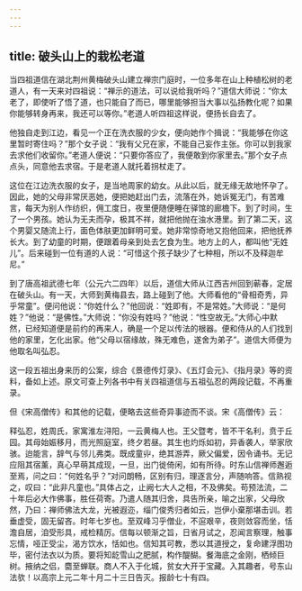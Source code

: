 ```yaml
---
---
---
```

title: 破头山上的栽松老道
---




当四祖道信在湖北荆州黄梅破头山建立禅宗门庭时，一位多年在山上种植松树的老道人，有一天来对四祖说：“禅示的道法，可以说给我听吗？”道信大师说：“你太老了，即使听了悟了道，也只能自了而已，哪里能够担当大事以弘扬教化呢？如果你能够转身再来，我还可以等你。”老道人听四祖这样说，便扬长自去了。

他独自走到江边，看见一个正在洗衣服的少女，便向她作个揖说：“我能够在你这里暂时寄住吗？”那个女子说：“我有父兄在家，不能自己妄作主张。你可以到我家去求他们收留你。”老道人便说：“只要你答应了，我便敢到你家里去。”那个女子点点头，同意他去求宿。于是老道人就托着拐杖走了。

这位在江边洗衣服的女子，是当地周家的幼女。从此以后，就无缘无故地怀孕了。因此，她的父母非常厌恶她，便把她赶出门去，流落在外，她诉冤无门，有苦难言，每天为别人作纺织，佣工度日，夜里便随便睡在驿馆的廊檐下。到了时间，生了一个男孩。她认为无夫而孕，极其不祥，就把他抛在浊水港里。到了第二天，这个男婴又随流上行，面色体肤更加鲜明可爱。她非常惊奇地又抱他回来，把他抚养长大。到了幼童的时期，便跟着母亲到处去乞食为生。地方上的人，都叫他“无姓儿”。后来碰到一位有道的人说：“可惜这个孩子缺少了七种相，所以不及释迦牟尼。”

到了唐高祖武德七年（公元六二四年）以后，道信大师从江西吉州回到蕲春，定居在破头山。有一天，大师到黄梅县去，路上碰到了他。大师看他的“骨相奇秀，异乎常童”。便问他说：“你姓什么？”他回说：“姓即有，不是常姓。”大师说：“是何姓？”他说：“是佛性。”大师说：“你没有姓吗？”他说：“性空故无。”大师心中默然，已经知道便是前约的再来人，确是一个足以传法的根器。便和侍从的人们找到他的家里，乞化出家。他“父母以宿缘故，殊无难色，遂舍为弟子”。道信大师便为他取名叫弘忍。

这一段五祖出身来历的公案，综合《景德传灯录》、《五灯会元》、《指月录》等的资料，备如上述。原文可查上列各书中有关四祖道信与五祖弘忍的两段记载，不再重录。

但《宋高僧传》和其他的记载，便略去这些奇异事迹而不谈。宋《高僧传》云：

释弘忍，姓周氏，家寓淮左浔阳，一云黄梅人也。王父暨考，皆不干名利，贲于丘园。其母始娠移月，而光照庭室，终夕若昼。其生也灼烁如初，异香袭人，举家欣骇。迨能言，辞气与邻儿弗类。既成童丱，绝其游弄，厥父偏爱，因令诵书。无记应阻其宿薰，真心早萌其成现，一旦，出门徙倚闲，如有所待。时东山信禅师邂逅至焉，问之曰：“何姓名乎？”对问朗畅，区别有归，理逐言分，声随响答。信熟视之，叹曰：“此非凡童也。”具体占之，止阙七大人之相，不及佛矣。苟预法流，二十年后必大作佛事，胜任荷寄。乃遣人随其归舍，具告所亲，喻之出家，父母欣然，乃曰：禅师佛法大龙，光被遐迩，缁门俊秀归者如云，岂伊小棄那堪击训。若垂虚受，固无留吝。时年七岁也。至双峰习乎僧业，不逭艰辛，夜则敛容而坐，恬澹自居，洎受形具，戒检精厉。信每以顿渐之旨，日省月试之，忍闻言察理，触事忘情，哑正受尘，渴方饮水，恬如也。信知其可教，悉以其道授之，复命建浮图功毕，密付法衣以为质。要将知龁雪山之肥腻，构作醍醐。餐海底之金刚，栖倾巨树。掖纳之侣，麕至蝉联。商人不入于化城，贫女大开于宝藏。入其趣者，号东山法欤！以高宗上元二年十月二十三日告灭。报龄七十有四。